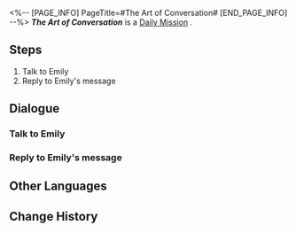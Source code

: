<%-- [PAGE_INFO]
PageTitle=#The Art of Conversation#
[END_PAGE_INFO] --%>
{{Stub|Dialogue, characters, and location(s)}}
{{Mission Infobox
|id            = 3000602
|title         = 
|image         = Mission The Art of Conversation.png
|type          = Daily
|event_name    = 
|chapter       = 
|requirements  = 
|summary       = <!--official mission summary from Fate's Atlas-->
|characters    = <!--characters that appear in this mission-->
|startLocation = <!--location as it intially appears on the mission screen-->
|world         = <!--i.e. Penacony-->
|area          = <!--i.e. A Child's Dream-->
|prev          = 
|next          = 
|exp           = 
|credits       = 5000
|stellarJade   = 
|other         = {{Card List||delim=;}}
}}
'''''The Art of Conversation''''' is a [[Daily Mission]]<!--in [world]-->.

==Steps==
# Talk to Emily
# Reply to Emily's message

<!--
==Gameplay Notes==

--><!--
==Trial Character==

-->
==Dialogue==
{{Stub Dialogue}}
===Talk to Emily===
{{Mission Description|type=daily|location=<!--to be added-->|Emily wants to keep learning the art of conversation from you. Teach her another thing or two.}}
{{Dialogue Start}}
:{{tx}}
{{Dialogue End}}

===Reply to Emily's message===
{{Mission Description|type=daily|location=<!--to be added-->|update|Everything is difficult to start with. Emily is a little timid, so use text messages to build up her confidence.}}
{{Dialogue Start}}
:{{tx}}
{{Dialogue End}}

==Other Languages==
{{Other Languages
|en   = The Art of Conversation
|zhs  = 聊天的艺术
|zht  = 聊天的藝術
|ja   = 雑談の芸術
|ko   = 대화의 예술
|es   = El arte de la conversación
|fr   = L'Art de la conversation
|ru   = Искусство беседы
|th   = ศิลปะแห่งวาทศิลป์
|vi   = Nghệ Thuật Trò Chuyện
|de   = Die Kunst der Konversation
|id   = Seni Berkomunikasi
|pt   = A Arte da Conversa
}}

==Change History==
{{Change History|1.0}}
